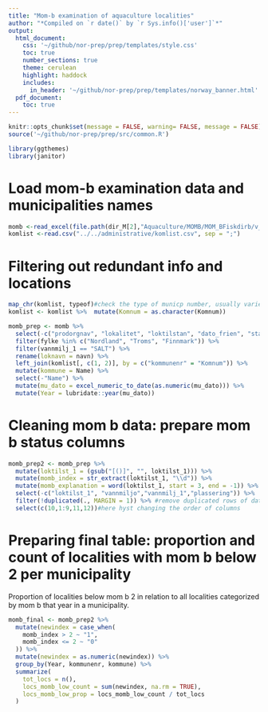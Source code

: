 ```yaml
---
title: "Mom-b examination of aquaculture localities"
author: "*Compiled on `r date()` by `r Sys.info()['user']`*"
output: 
  html_document:
    css: '~/github/nor-prep/prep/templates/style.css'
    toc: true
    number_sections: true
    theme: cerulean
    highlight: haddock
    includes: 
      in_header: '~/github/nor-prep/prep/templates/norway_banner.html'
  pdf_document:
    toc: true
---
```

```r
knitr::opts_chunk$set(message = FALSE, warning= FALSE, message = FALSE)
source('~/github/nor-prep/prep/src/common.R')
```

```r
library(ggthemes)
library(janitor)
```

# Load mom-b examination data and municipalities names
```r
momb <-read_excel(file.path(dir_M[2],"Aquaculture/MOMB/MOM_BFiskdirb/v_m_akva_lokalitet_mom_b_siste.xlsx"))
komlist <-read.csv("../../administrative/komlist.csv", sep = ";")
```
# Filtering out redundant info and locations
```r
map_chr(komlist, typeof)#check the type of municp number, usually varies betwee integer and character
komlist <- komlist %>%  mutate(Komnum = as.character(Komnum))

momb_prep <- momb %>%
  select(-c("prodorgnav", "lokalitet", "loktilstan", "dato_frien", "status_lok", "mu_type", "rapportid", "lat_lokali", "lon_lokali", "url", "vannmiljo_", "fylkeskode", "dato_fri_1", "prodorgn_1")) %>%
  filter(fylke %in% c("Nordland", "Troms", "Finnmark")) %>%
  filter(vannmilj_1 == "SALT") %>%
  rename(loknavn = navn) %>%
  left_join(komlist[, c(1, 2)], by = c("kommunenr" = "Komnum")) %>%
  mutate(kommune = Name) %>%
  select(-"Name") %>%
  mutate(mu_dato = excel_numeric_to_date(as.numeric(mu_dato))) %>% 
  mutate(Year = lubridate::year(mu_dato))
```

# Cleaning mom b data: prepare mom b status columns
```r
momb_prep2 <- momb_prep %>%
  mutate(loktilst_1 = (gsub("[()]", "", loktilst_1))) %>%
  mutate(momb_index = str_extract(loktilst_1, "\\d")) %>%
  mutate(momb_explanation = word(loktilst_1, start = 3, end = -1)) %>% 
  select(-c("loktilst_1", "vannmiljo","vannmilj_1","plassering")) %>% 
  filter(!duplicated(., MARGIN = 1)) %>% #remove duplicated rows of data 
  select(c(10,1:9,11,12))#here hyst changing the order of columns
```

# Preparing final  table: proportion and count of localities with mom b below 2 per municipality
Proportion of localities below mom b 2 in relation to all localities categorized by mom b that year in a municipality.
```r
momb_final <- momb_prep2 %>%
  mutate(newindex = case_when(
    momb_index > 2 ~ "1",
    momb_index <= 2 ~ "0"
  )) %>%
  mutate(newindex = as.numeric(newindex)) %>% 
  group_by(Year, kommunenr, kommune) %>%
  summarize(
    tot_locs = n(),
    locs_momb_low_count = sum(newindex, na.rm = TRUE),
    locs_momb_low_prop = locs_momb_low_count / tot_locs
  )
```


